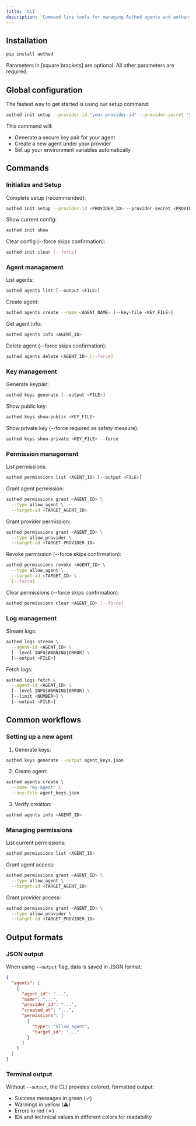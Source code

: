 ```yaml
---
title: 'CLI'
description: 'Command line tools for managing Authed agents and authentication'
---
```


## Installation

```bash
pip install authed
```

<Note>
  Parameters in [square brackets] are optional. All other parameters are required.
</Note>

## Global configuration

The fastest way to get started is using our setup command:

```bash
authed init setup --provider-id "your-provider-id" --provider-secret "your-provider-secret"
```

This command will:
- Generate a secure key pair for your agent
- Create a new agent under your provider
- Set up your environment variables automatically

## Commands

### Initialize and Setup

Complete setup (recommended):
```bash
authed init setup --provider-id <PROVIDER_ID> --provider-secret <PROVIDER_SECRET>
```

Show current config:
```bash
authed init show
```

Clear config (--force skips confirmation):
```bash
authed init clear [--force]
```

### Agent management

List agents:
```bash
authed agents list [--output <FILE>]
```

Create agent:
```bash
authed agents create --name <AGENT_NAME> [--key-file <KEY_FILE>]
```

Get agent info:
```bash
authed agents info <AGENT_ID>
```

Delete agent (--force skips confirmation):
```bash
authed agents delete <AGENT_ID> [--force]
```

### Key management

Generate keypair:
```bash
authed keys generate [--output <FILE>]
```

Show public key:
```bash
authed keys show-public <KEY_FILE>
```

Show private key (--force required as safety measure):
```bash
authed keys show-private <KEY_FILE> --force
```

### Permission management

List permissions:
```bash
authed permissions list <AGENT_ID> [--output <FILE>]
```

Grant agent permission:
```bash
authed permissions grant <AGENT_ID> \
  --type allow_agent \
  --target-id <TARGET_AGENT_ID>
```

Grant provider permission:
```bash
authed permissions grant <AGENT_ID> \
  --type allow_provider \
  --target-id <TARGET_PROVIDER_ID>
```

Revoke permission (--force skips confirmation):
```bash
authed permissions revoke <AGENT_ID> \
  --type allow_agent \
  --target-id <TARGET_ID> \
  [--force]
```

Clear permissions (--force skips confirmation):
```bash
authed permissions clear <AGENT_ID> [--force]
```

### Log management

Stream logs:
```bash
authed logs stream \
  --agent-id <AGENT_ID> \
  [--level INFO|WARNING|ERROR] \
  [--output <FILE>]
```

Fetch logs:
```bash
authed logs fetch \
  --agent-id <AGENT_ID> \
  [--level INFO|WARNING|ERROR] \
  [--limit <NUMBER>] \
  [--output <FILE>]
```

## Common workflows

### Setting up a new agent

1. Generate keys:
```bash
authed keys generate --output agent_keys.json
```

2. Create agent:
```bash
authed agents create \
  --name "my-agent" \
  --key-file agent_keys.json
```

3. Verify creation:
```bash
authed agents info <AGENT_ID>
```

### Managing permissions

List current permissions:
```bash
authed permissions list <AGENT_ID>
```

Grant agent access:
```bash
authed permissions grant <AGENT_ID> \
  --type allow_agent \
  --target-id <TARGET_AGENT_ID>
```

Grant provider access:
```bash
authed permissions grant <AGENT_ID> \
  --type allow_provider \
  --target-id <TARGET_PROVIDER_ID>
```

## Output formats

### JSON output
When using `--output` flag, data is saved in JSON format:

```json
{
  "agents": [
    {
      "agent_id": "...",
      "name": "...",
      "provider_id": "...",
      "created_at": "...",
      "permissions": [
        {
          "type": "allow_agent",
          "target_id": "..."
        }
      ]
    }
  ]
}
```

### Terminal output
Without `--output`, the CLI provides colored, formatted output:
- Success messages in green (✓)
- Warnings in yellow (⚠️)
- Errors in red (✗)
- IDs and technical values in different colors for readability

